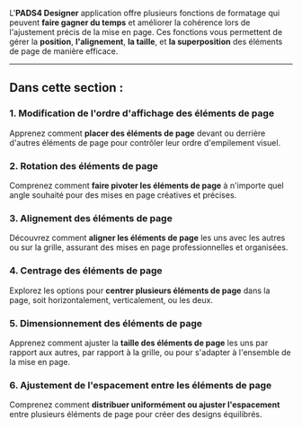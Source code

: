 L'**PADS4 Designer** application offre plusieurs fonctions de formatage qui peuvent **faire gagner du temps** et améliorer la cohérence lors de l'ajustement précis de la mise en page. Ces fonctions vous permettent de gérer la **position**, **l'alignement**, **la taille**, et **la superposition** des éléments de page de manière efficace.

***

## Dans cette section :

### 1. Modification de l'ordre d'affichage des éléments de page

Apprenez comment **placer des éléments de page** devant ou derrière d'autres éléments de page pour contrôler leur ordre d'empilement visuel.

### 2. Rotation des éléments de page

Comprenez comment **faire pivoter les éléments de page** à n'importe quel angle souhaité pour des mises en page créatives et précises.

### 3. Alignement des éléments de page

Découvrez comment **aligner les éléments de page** les uns avec les autres ou sur la grille, assurant des mises en page professionnelles et organisées.

### 4. Centrage des éléments de page

Explorez les options pour **centrer plusieurs éléments de page** dans la page, soit horizontalement, verticalement, ou les deux.

### 5. Dimensionnement des éléments de page

Apprenez comment ajuster la **taille des éléments de page** les uns par rapport aux autres, par rapport à la grille, ou pour s'adapter à l'ensemble de la mise en page.

### 6. Ajustement de l'espacement entre les éléments de page

Comprenez comment **distribuer uniformément ou ajuster l'espacement** entre plusieurs éléments de page pour créer des designs équilibrés.
